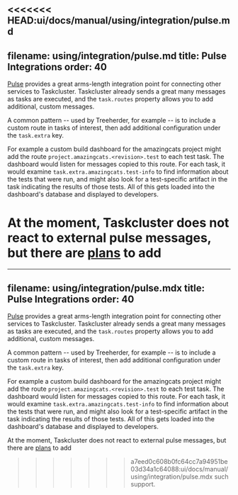 <<<<<<< HEAD:ui/docs/manual/using/integration/pulse.md
---
filename: using/integration/pulse.md
title: Pulse Integrations
order: 40
---

[Pulse](/docs/manual/design/apis/pulse) provides a great arms-length integration
point for connecting other services to Taskcluster. Taskcluster already sends a
great many messages as tasks are executed, and the `task.routes` property
allows you to add additional, custom messages.

A common pattern -- used by Treeherder, for example -- is to include a custom
route in tasks of interest, then add additional configuration under the
`task.extra` key.

For example a custom build dashboard for the amazingcats project might add the
route `project.amazingcats.<revision>.test` to each test task. The dashboard
would listen for messages copied to this route.  For each task, it would
examine `task.extra.amazingcats.test-info` to find information about the tests
that were run, and might also look for a test-specific artifact in the task
indicating the results of those tests. All of this gets loaded into the
dashboard's database and displayed to developers.

At the moment, Taskcluster does not react to external pulse messages, but there
are [plans](https://github.com/taskcluster/taskcluster-rfcs/issues/66) to add
=======
---
filename: using/integration/pulse.mdx
title: Pulse Integrations
order: 40
---

[Pulse](/docs/manual/design/apis/pulse) provides a great arms-length integration
point for connecting other services to Taskcluster. Taskcluster already sends a
great many messages as tasks are executed, and the `task.routes` property
allows you to add additional, custom messages.

A common pattern -- used by Treeherder, for example -- is to include a custom
route in tasks of interest, then add additional configuration under the
`task.extra` key.

For example a custom build dashboard for the amazingcats project might add the
route `project.amazingcats.<revision>.test` to each test task. The dashboard
would listen for messages copied to this route.  For each task, it would
examine `task.extra.amazingcats.test-info` to find information about the tests
that were run, and might also look for a test-specific artifact in the task
indicating the results of those tests. All of this gets loaded into the
dashboard's database and displayed to developers.

At the moment, Taskcluster does not react to external pulse messages, but there
are [plans](https://github.com/taskcluster/taskcluster-rfcs/issues/66) to add
>>>>>>> a7eed0c608b0fc64cc7a94951be03d34a1c64088:ui/docs/manual/using/integration/pulse.mdx
such support.